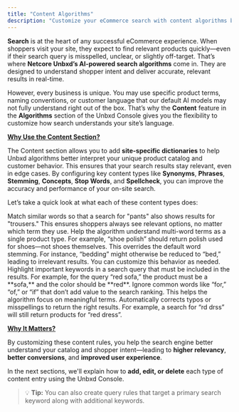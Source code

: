 ```yaml
---
title: "Content Algorithms"
description: "Customize your eCommerce search with content algorithms by defining synonyms, phrases, concepts, and more to improve result relevancy. "
---
```


**Search** is at the heart of any successful eCommerce experience. When shoppers visit your site, they expect to find relevant products quickly—even if their search query is misspelled, unclear, or slightly off-target. That’s where **Netcore Unbxd’s AI-powered search algorithms** come in. They are designed to understand shopper intent and deliver accurate, relevant results in real-time.

However, every business is unique. You may use specific product terms, naming conventions, or customer language that our default AI models may not fully understand right out of the box. That’s why the **Content** feature in the **Algorithms** section of the Unbxd Console gives you the flexibility to customize how search understands your site’s language.

**<u>Why Use the Content Section?</u>**

The Content section allows you to add **site-specific dictionaries** to help Unbxd algorithms better interpret your unique product catalog and customer behavior. This ensures that your search results stay relevant, even in edge cases. By configuring key content types like **Synonyms**, **Phrases**, **Stemming**, **Concepts**, **Stop Words**, and **Spellcheck**, you can improve the accuracy and performance of your on-site search.

Let’s take a quick look at what each of these content types does:

<Accordion title="Synonyms" icon="sparkles">
  Match similar words so that a search for "pants" also shows results for "trousers." This ensures shoppers always see relevant options, no matter which term they use.
</Accordion>

<Accordion title="Phrases" icon="sparkles">
  Help the algorithm understand multi-word terms as a single product type. For example, “shoe polish” should return polish used for shoes—not shoes themselves.
</Accordion>

<Accordion title="Stemming" icon="sparkles">
  This overrides the default word stemming. For instance, “bedding” might otherwise be reduced to “bed,” leading to irrelevant results. You can customize this behavior as needed.
</Accordion>

<Accordion title="Concepts" icon="sparkles">
  Highlight important keywords in a search query that must be included in the results. For example, for the query “red sofa,” the product must be a **sofa,** and the color should be **red**.
</Accordion>

<Accordion title="Stop Words" icon="sparkles">
  Ignore common words like “for,” “of,” or “if” that don’t add value to the search ranking. This helps the algorithm focus on meaningful terms.
</Accordion>

<Accordion title="Spellcheck" icon="sparkles">
  Automatically corrects typos or misspellings to return the right results. For example, a search for “rd drss” will still return products for “red dress”.
</Accordion>

**<u>Why It Matters?</u>**

By customizing these content rules, you help the search engine better understand your catalog and shopper intent—leading to **higher relevancy**, **better conversions**, and **improved user experience**.

In the next sections, we'll explain how to **add, edit, or delete** each type of content entry using the Unbxd Console.

> 💡 **Tip:** You can also create query rules that target a primary search keyword along with additional keywords.